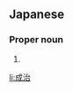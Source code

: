 ==Japanese==
{{ja-kanjitab|せい|じ}}

===Proper noun===
{{ja-pos|proper|せいじ}}

# {{given name|male|lang=ja|sort=せいじ}}

[[li:成治]]